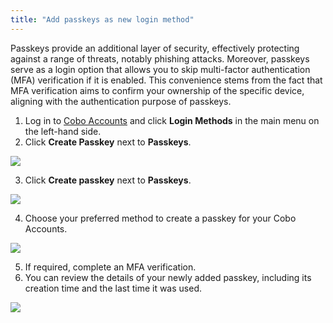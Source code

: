 ```yaml
---
title: "Add passkeys as new login method"
---
```


Passkeys provide an additional layer of security, effectively protecting against a range of threats, notably phishing attacks. Moreover, passkeys serve as a login option that allows you to skip multi-factor authentication (MFA) verification if it is enabled. This convenience stems from the fact that MFA verification aims to confirm your ownership of the specific device, aligning with the authentication purpose of passkeys.

1. Log in to [Cobo Accounts](https://accounts.cobo.com/) and click **Login Methods** in the main menu on the left-hand side.
2. Click **Create Passkey** next to **Passkeys**.

<img src="/cn/images/cobo-accounts/BTOx8Q3rNO9eBXLXRt5mlcy2wfnvfAEaRj6ZXmMvUwlMwfEwZwTgSPOBtrwhF_Cbv_2ZwDN1McX5xpmA2zts1al75xeM52YY9jJttq3_fK66tYP34qo4j_YSriEc_yvOvuk7BLs-EmtIHnPsHTPEk9w-20240418153840259.png" className="screenshot_full_screen"/>

3. Click **Create passkey** next to **Passkeys**.

<img src="/cn/images/cobo-accounts/wZuJWvkP6dyOuU9_adJqkQP1AvW73dkwm8uZ0Wv3HyMIdAydEh0m4X6L8JLOom1DgLumQiAVK1CQMxRBrlhQVayH8UTsWY_M7uOBbb-pkgb3Z-jSYYCtccdMx4n9s-1LGs_-nf4xeOfGwrAdtF8EYho.png" className="screenshot_modal"/>

4. Choose your preferred method to create a passkey for your Cobo Accounts.

<img src="/cn/images/cobo-accounts/Qxoq8h2suVcKEpb3HKTrM9zGc_S3LRjeOpEm6grOjbqHWMLvnuDRqxeXY3zH3jjgDAA8OGbi2-BwaRrtXdhhnhbYUxtB6jmXfQjqZNtiTZ62bGS9K_EILiKOlnpjfewSxL-1M8Ebhs1aeXsD65kq4_M.png" className="screenshot_modal"/>

5. If required, complete an MFA verification.
6. You can review the details of your newly added passkey, including its creation time and the last time it was used.

<img src="/cn/images/cobo-accounts/jIylkRoCS-LTCkSswLopz2SQTrQ9J95hc5TH1kvNs8tmuoFK_MnFiq8CGmQsmaVTRlXq-jUyUvPu7MIdVqqAlSCYvrJ00MEKB7LFaLe0rbXrJAHr8csZIMen-H-LZcfiLjudhNKqkaNFQbizqalowmk.png" className="screenshot_modal"/>